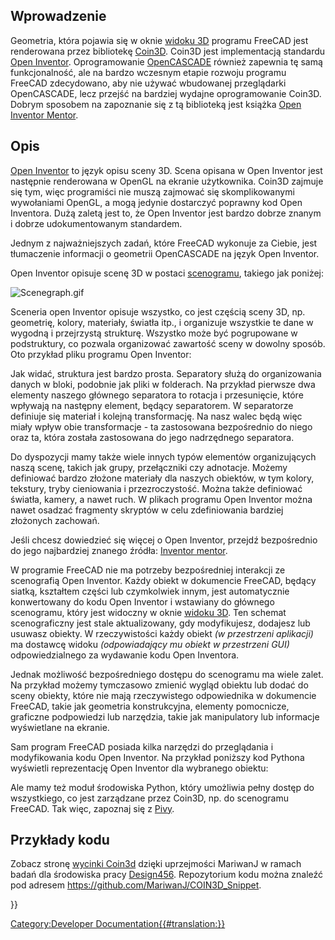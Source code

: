 <languages/>

{{Docnav/pl
|[[Scripted_objects/pl|Obiekty tworzone skryptami]]
|[[Pivy/pl|Pivy]]
}}

{{TOCright}}

==Wprowadzenie==

Geometria, która pojawia się w oknie [[3D_view/pl|widoku 3D]] programu FreeCAD jest renderowana przez bibliotekę [https://en.wikipedia.org/wiki/Coin3D Coin3D]. Coin3D jest implementacją standardu [https://en.wikipedia.org/wiki/Open_Inventor Open Inventor]. Oprogramowanie [https://en.wikipedia.org/wiki/Open_Cascade_Technology OpenCASCADE] również zapewnia tę samą funkcjonalność, ale na bardzo wczesnym etapie rozwoju programu FreeCAD zdecydowano, aby nie używać wbudowanej przeglądarki OpenCASCADE, lecz przejść na bardziej wydajne oprogramowanie Coin3D. Dobrym sposobem na zapoznanie się z tą biblioteką jest książka [http://www-evasion.imag.fr/Membres/Francois.Faure/doc/inventorMentor/sgi_html/ Open Inventor Mentor].

==Opis==

[https://en.wikipedia.org/wiki/Open_Inventor Open Inventor] to język opisu sceny 3D. Scena opisana w Open Inventor jest następnie renderowana w OpenGL na ekranie użytkownika. Coin3D zajmuje się tym, więc programiści nie muszą zajmować się skomplikowanymi wywołaniami OpenGL, a mogą jedynie dostarczyć poprawny kod Open Inventora. Dużą zaletą jest to, że Open Inventor jest bardzo dobrze znanym i dobrze udokumentowanym standardem.

Jednym z najważniejszych zadań, które FreeCAD wykonuje za Ciebie, jest tłumaczenie informacji o geometrii OpenCASCADE na język Open Inventor.

Open Inventor opisuje scenę 3D w postaci [https://en.wikipedia.org/wiki/Scene_graph scenogramu], takiego jak poniżej:

[[Image:Scenegraph.gif]]
{{Caption|Grafika pobrana z [https://web.archive.org/web/20190807185912/http://www-evasion.imag.fr/~Francois.Faure/doc/inventorMentor/sgi_html/ Inventor mentor]}}

Sceneria open Inventor opisuje wszystko, co jest częścią sceny 3D, np. geometrię, kolory, materiały, światła itp., i organizuje wszystkie te dane w wygodną i przejrzystą strukturę. Wszystko może być pogrupowane w podstruktury, co pozwala organizować zawartość sceny w dowolny sposób. Oto przykład pliku programu Open Inventor:

{{Code|lang=bash|code=
#Inventor V2.0 ascii
 
Separator { 
    RotationXYZ {	
       axis Z
       angle 0
    }
    Transform {
       translation 0 0 0.5
    }
    Separator {	
       Material {
          diffuseColor 0.05 0.05 0.05
       }
       Transform {
          rotation 1 0 0 1.5708
          scaleFactor 0.2 0.5 0.2
       }
       Cylinder {
       }
    }
}
}}

Jak widać, struktura jest bardzo prosta. Separatory służą do organizowania danych w bloki, podobnie jak pliki w folderach. Na przykład pierwsze dwa elementy naszego głównego separatora to rotacja i przesunięcie, które wpływają na następny element, będący separatorem. W separatorze definiuje się materiał i kolejną transformację. Na nasz walec będą więc miały wpływ obie transformacje - ta zastosowana bezpośrednio do niego oraz ta, która została zastosowana do jego nadrzędnego separatora.

Do dyspozycji mamy także wiele innych typów elementów organizujących naszą scenę, takich jak grupy, przełączniki czy adnotacje. Możemy definiować bardzo złożone materiały dla naszych obiektów, w tym kolory, tekstury, tryby cieniowania i przezroczystość. Można także definiować światła, kamery, a nawet ruch. W plikach programu Open Inventor można nawet osadzać fragmenty skryptów w celu zdefiniowania bardziej złożonych zachowań.

Jeśli chcesz dowiedzieć się więcej o Open Inventor, przejdź bezpośrednio do jego najbardziej znanego źródła: [http://www-evasion.imag.fr/~Francois.Faure/doc/inventorMentor/sgi_html/ Inventor mentor].

W programie FreeCAD nie ma potrzeby bezpośredniej interakcji ze scenografią Open Inventor. Każdy obiekt w dokumencie FreeCAD, będący siatką, kształtem części lub czymkolwiek innym, jest automatycznie konwertowany do kodu Open Inventor i wstawiany do głównego scenogramu, który jest widoczny w oknie [[3D_view/pl|widoku 3D]]. Ten schemat scenograficzny jest stale aktualizowany, gdy modyfikujesz, dodajesz lub usuwasz obiekty. W rzeczywistości każdy obiekt ''(w przestrzeni aplikacji)'' ma dostawcę widoku ''(odpowiadający mu obiekt w przestrzeni GUI)'' odpowiedzialnego za wydawanie kodu Open Inventora.

Jednak możliwość bezpośredniego dostępu do scenogramu ma wiele zalet. Na przykład możemy tymczasowo zmienić wygląd obiektu lub dodać do sceny obiekty, które nie mają rzeczywistego odpowiednika w dokumencie FreeCAD, takie jak geometria konstrukcyjna, elementy pomocnicze, graficzne podpowiedzi lub narzędzia, takie jak manipulatory lub informacje wyświetlane na ekranie.

Sam program FreeCAD posiada kilka narzędzi do przeglądania i modyfikowania kodu Open Inventor. Na przykład poniższy kod Pythona wyświetli reprezentację Open Inventor dla wybranego obiektu:

{{Code|code=
obj = FreeCAD.ActiveDocument.ActiveObject
viewprovider = obj.ViewObject
print viewprovider.toString()

}}

Ale mamy też moduł środowiska Python, który umożliwia pełny dostęp do wszystkiego, co jest zarządzane przez Coin3D, np. do scenogramu FreeCAD. Tak więc, zapoznaj się z [[Pivy/pl|Pivy]].

==Przykłady kodu==

Zobacz stronę [[Coin3d_snippets/pl|wycinki Coin3d]] dzięki uprzejmości MariwanJ w ramach badań dla środowiska pracy [[Design456_Workbench|Design456]]. Repozytorium kodu można znaleźć pod adresem https://github.com/MariwanJ/COIN3D_Snippet.
{{Top}}

{{Docnav/pl
|[[Scripted_objects/pl|Obiekty tworzone skryptami]]
|[[Pivy/pl|Pivy]]
}}

{{Powerdocnavi{{#translation:}}}}
[[Category:Developer Documentation{{#translation:}}]]